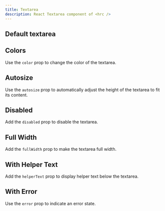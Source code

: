 ```yaml
---
title: Textarea
description: React Textarea component of <hrc />
---
```



## Default textarea

<Demo>
  <Demos.TextareaDefault />
</Demo>

<SourceCode code={defaultCode} title="default.tsx" />

## Colors

Use the `color` prop to change the color of the textarea.

<Demo layout="row">
  <Demos.TextareaColors />
</Demo>

<SourceCode code={colorsCode} title="colors.tsx" />

## Autosize

Use the `autosize` prop to automatically adjust the height of the textarea to fit its content.

<Demo>
  <Demos.TextareaAutosize client:load />
</Demo>

<SourceCode code={autosizeCode} title="autosize.tsx" />

## Disabled

Add the `disabled` prop to disable the textarea.

<Demo>
  <Demos.TextareaDisabled client:load />
</Demo>

<SourceCodeWithDisabled code={disabledCode} title="disabled.tsx" />

## Full Width

Add the `fullWidth` prop to make the textarea full width.

<Demo className="textarea-fullwidth">
  <Demos.TextareaFullWidth />
</Demo>

<SourceCode code={fullWidthCode} title="full-width.tsx" />

## With Helper Text

Add the `helperText` prop to display helper text below the textarea.

<Demo>
  <Demos.TextareaWithHelperText />
</Demo>

<SourceCode code={helperTextCode} title="helper-text.tsx" />

## With Error

Use the `error` prop to indicate an error state.

<Demo layout="row">
  <Demos.TextareaWithError />
</Demo>

<SourceCode code={errorCode} title="error.tsx" />
